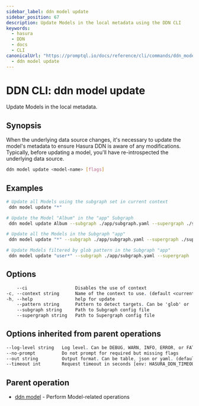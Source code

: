 ```yaml
---
sidebar_label: ddn model update
sidebar_position: 67
description: Update Models in the local metadata using the DDN CLI
keywords:
  - hasura
  - DDN
  - docs
  - CLI
canonicalUrl: "https://promptql.io/docs/reference/cli/commands/ddn_model_update"
  - ddn model update
---
```


# DDN CLI: ddn model update

Update Models in the local metadata.

## Synopsis

When the underlying data source changes, it's necessary to update the model's metadata to ensure Hasura DDN is aware of any modifications. Typically, before updating a model, you'll have re-introspected the underlying data source.

```bash
ddn model update <model-name> [flags]
```

## Examples

```bash
# Update all Models using the subgraph set in current context
 ddn model update "*"

# Update the Model "Album" in the "app" Subgraph
 ddn model update Album --subgraph ./app/subgraph.yaml --supergraph ./supergraph.yaml

# Update all the Models in the Subgraph "app"
 ddn model update "*" --subgraph ./app/subgraph.yaml --supergraph ./supergraph.yaml

# Update Models filtered by glob pattern in the Subgraph "app"
 ddn model update "user*" --subgraph ./app/subgraph.yaml --supergraph ./supergraph.yaml
```

## Options

```sass
    --ci                  Disables the use of context
-c, --context string      Name of the context to use. (default <current_context>)
-h, --help                help for update
    --pattern string      Pattern to detect targets. Can be 'glob' or 'literal'. (default "glob")
    --subgraph string     Path to Subgraph config file
    --supergraph string   Path to Supergraph config file
```

## Options inherited from parent operations

```sass
--log-level string   Log level. Can be DEBUG, WARN, INFO, ERROR, or FATAL. (default "INFO")
--no-prompt          Do not prompt for required but missing flags
--out string         Output format. Can be table, json or yaml. (default "table")
--timeout int        Request timeout in seconds [env: HASURA_DDN_TIMEOUT] (default 100)
```

## Parent operation

- [ddn model](/reference/cli/commands/ddn_model) - Perform Model-related operations
